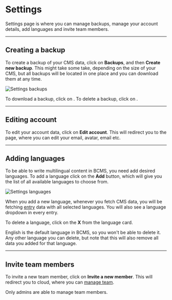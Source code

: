 
# Settings

Settings page is where you can manage backups, manage your account details, add languages and invite team members.

---

## Creating a backup

To create a backup of your CMS data, click on **Backups**, and then **Create new backup**. This might take some take, depending on the size of your CMS, but all backups will be located in one place and you can download them at any time.

<Image
  src={settingsBackups}
  alt="Settings backups"
  className="h-auto w-auto"
  unoptimized
/>

To download a backup, click on <File />. To delete a backup, click on <TrashBin />.

---

## Editing account

To edit your account data, click on **Edit account**. This will redirect you to the page, where you can edit your email, avatar, email etc.

---

## Adding languages

To be able to write multilingual content in BCMS, you need add desired languages.
To add a language click on the **Add** button, which will give you the list of all available languages to choose from.

<Image
  src={settingsLanguages}
  alt="Settings languages"
  className="h-auto w-auto"
  unoptimized
/>

When you add a new language, whenever you fetch CMS data, you will be fetching [entry](/inside-bcms/entries) data with all selected languages.
You will also see a language dropdown in every entry.



To delete a language, click on the **X** from the language card.

<Note>English is the default language in BCMS, so you won't be able to delete it. Any other language you can delete, but note that this will also remove all data you added for that language.</Note>

---

## Invite team members

To invite a new team member, click on **Invite a new member**. This will redirect you to cloud, where you can [manage team](/cloud/team).

<Note>Only admins are able to manage team members.</Note>
